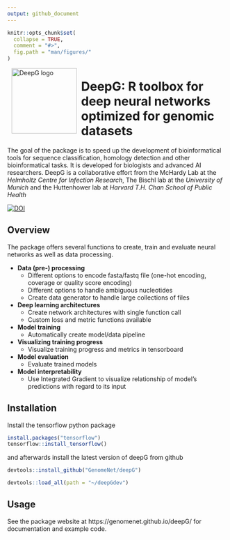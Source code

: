 ```yaml
---
output: github_document
---
```


```r
knitr::opts_chunk$set(
  collapse = TRUE,
  comment = "#>",
  fig.path = "man/figures/"
)
```

<p><img alt="DeepG logo" height="150px" src="https://avatars.githubusercontent.com/u/47594096?s=200&v=4" align="left" hspace="10px" vspace="0px"></p>

<h1>DeepG: R toolbox for deep neural networks optimized for genomic datasets</h1>

The goal of the package is to speed up the development of bioinformatical tools for sequence classification, homology detection and other bioinformatical tasks. It is developed for biologists and advanced AI researchers. DeepG is a collaborative effort from the McHardy Lab at the *Helmholtz Centre for Infection Research*, The Bischl lab at the *University of Munich* and the Huttenhower lab at *Harvard T.H. Chan School of Public Health*

[![DOI](https://zenodo.org/badge/387820006.svg)](https://zenodo.org/badge/latestdoi/387820006)

## Overview

The package offers several functions to create, train and evaluate neural networks as well as data processing.

+ **Data (pre-) processing**
  + Different options to encode fasta/fastq file (one-hot encoding, coverage or quality score encoding)
  + Different options to handle ambiguous nucleotides
  + Create data generator to handle large collections of files
+ **Deep learning architectures**
  + Create network architectures with single function call
  + Custom loss and metric functions available
+ **Model training** 
  + Automatically create model/data pipeline
+ **Visualizing training progress**
  + Visualize training progress and metrics in tensorboard   
+ **Model evaluation**
  + Evaluate trained models
+ **Model interpretability**
  + Use Integrated Gradient to visualize relationship of model's predictions with regard to its input
    

## Installation

Install the tensorflow python package

```r
install.packages("tensorflow")
tensorflow::install_tensorflow()
```

and afterwards install the latest version of deepG from github 

```r
devtools::install_github("GenomeNet/deepG")
```

```r
devtools::load_all(path = "~/deepGdev")
```

## Usage 

See the package website at https://genomenet.github.io/deepG/ for documentation and example code.

 <!-- ## Examples  -->

<!-- ## Datasets -->

<!-- The library comes with mutiple different datasets for testing: -->

<!-- - The set `data(parenthesis)` contains 100k characters of the parenthesis synthetic language generated from a very simple counting language with a parenthesis and letter alphabet Σ = {( ) 0 1 2 3 4 }. The language is constrained to match parentheses, and nesting is limited to at most 4 levels deep. Each opening parenthesis increases and each closing parenthesis decreases the nesting level, respectively. Numbers are generated randomly, but are constrained to indicate the nesting level at their position. -->
<!-- - The set `data(crispr_full)` containing all CRISPR loci found in NCBI representative genomes with neighbor nucleotides up and downstream. -->
<!-- - The set `data(crispr_sample)` containing a subset of `data(crispr_full)`. -->
<!-- - The set `data(ecoli)` contains the *E. coli* genome, see [the genome sequence of Escherichia coli K-12](https://science.sciencemag.org/content/277/5331/1453.long). -->
<!-- - The set `data(ecoli_small)` contains a subset of `data(ecoli)`. -->

<!---
## Installation and Usage

Please see our [Wiki](https://github.com/hiddengenome/deepG/wiki) for further installation instructions. It covers also usage instructions for multi-GPU machines.

- [Installation on desktop machine](https://github.com/hiddengenome/deepG/wiki/Installation-of-deepG-on-desktop)
- [Installation on GPU server](https://github.com/hiddengenome/deepG/wiki/Installation-of-deepG-on-GPU-server)
- [Installation AWS](https://github.com/hiddengenome/deepG/wiki/Installation-AWS)
- [GPU Usage](https://github.com/hiddengenome/deepG/wiki/manage-GPU-usage)
- [Tensorboard Integration](https://github.com/hiddengenome/deepG/wiki/Tensorboard-integration)

See the help files `?deepG` to get started and for questions use the [FAQ](https://github.com/hiddengenome/deepG/wiki/FAQ).
-->
